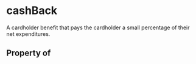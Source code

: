   

# cashBack

A cardholder benefit that pays the cardholder a small percentage of their net expenditures.

## Property of



